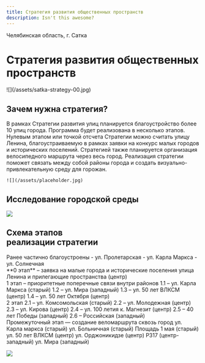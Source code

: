 ```yaml
---
title: Стратегия развития общественных пространств
description: Isn't this awesome?
---
```


Челябинская область, г. Сатка


# Стратегия развития общественных пространств

<Wide>
    ![](/assets/satka-strategy-00.jpg)
</Wide>


## Зачем нужна стратегия?

<Grid>
    <div>
        В рамках Стратегии развития улиц планируется благоустройство более 10 улиц города. Программа будет реализована в несколько этапов. Нулевым этапом или точкой отсчета Стратегии можно считать улицу Ленина, благоустраиваемую в рамках заявки на конкурс малых городов и исторических поселений. Стратегией также планируется организация велосипедного маршрута через весь город. Реализация стратегии поможет связать между собой районы города и создать визуально-привлекательную среду для горожан.
    </div>

    ![](/assets/placeholder.jpg)
</Grid>

## Исследование городской среды

![](/assets/satka-strategy-01.jpg)

## Схема этапов<br /> реализации стратегии

<Grid>
    <div>
        Ранее частично благоустроены
        - ул. Пролетарская
        - ул. Карла Маркса
        - ул. Солнечная
    </div>
</Grid>
<Grid cols={3}>
    <div>
        **0 этап** – заявка на малые города и исторические поселения
        улица Ленина и прилегающие пространства (центр) 
    </div>
</Grid>
<Grid cols={3}>
    <div>
        <span style={{color:"#E2540F"}}>1 этап</span> – приоритетные поперечные связи внутри районов  
        1.1 – ул. Карла Маркса (старый)  
        1.2 – ул. Мира (западный)  
        1.3 – ул. 50 лет ВЛКСМ (центр)  
        1.4 – ул. 50 лет Октября (центр)  
    </div>
    <div>
        <span style={{color:"#EB95AD"}}>2 этап</span>  
        2.1 – ул. Комсомольская (старый)  
        2.2 – ул. Молодежная (центр)  
        2.3 – ул. Кирова (центр)  
        2.4 – ул. 100 летия к. Магнезит (центр)  
        2.5 – 40 лет Победы (западный)  
        2.6 – Российская (западный)  
    </div>
    <div>
        <span style={{color:"#86C3EC"}}>Промежуточный этап</span> — создание веломаршрута сквозь город  
        ул. Карла маркса (старый)  
        ул. Больничная (старый)  
        Площадь 1 мая (старый)  
        ул. 50 лет ВЛКСМ (центр)  
        ул. Орджоникидзе (центр)  
        Р317 (центр-западный)  
        ул. Мира (западный)  
    </div>
</Grid>

![](/assets/satka-strategy-02.jpg)